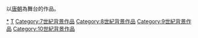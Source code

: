 以[[唐朝|唐朝]]為舞台的作品。

{{中國歷史劃分類導航|背景作品}}

[[Category:唐朝題材作品|*]]
[[Category:中國朝代背景作品|T]]
[[Category:7世紀背景作品|Category:7世紀背景作品]]
[[Category:8世紀背景作品|Category:8世紀背景作品]]
[[Category:9世紀背景作品|Category:9世紀背景作品]]
[[Category:10世紀背景作品|Category:10世紀背景作品]]
